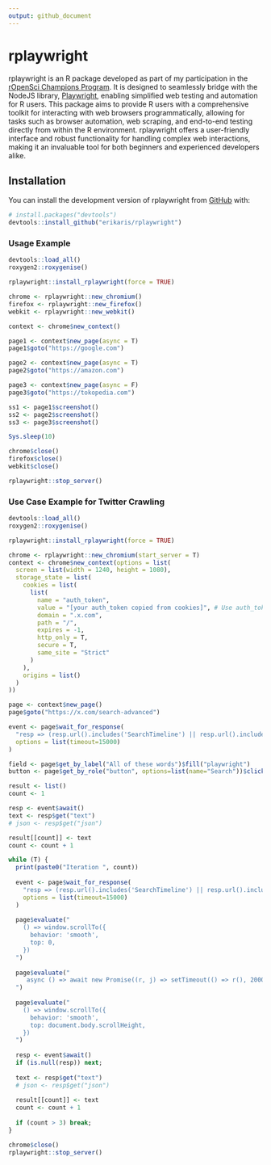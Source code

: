```yaml
---
output: github_document
---
```


<!-- README.md is generated from README.Rmd. Please edit that file -->

# rplaywright

rplaywright is an R package developed as part of my participation in the [rOpenSci Champions Program](https://ropensci.org/champions/). It is designed to seamlessly bridge with the NodeJS library, [Playwright](https://playwright.dev/), enabling simplified web testing and automation for R users. This package aims to provide R users with a comprehensive toolkit for interacting with web browsers programmatically, allowing for tasks such as browser automation, web scraping, and end-to-end testing directly from within the R environment. rplaywright offers a user-friendly interface and robust functionality for handling complex web interactions, making it an invaluable tool for both beginners and experienced developers alike.

## Installation

You can install the development version of rplaywright from [GitHub](https://github.com/) with:

``` r
# install.packages("devtools")
devtools::install_github("erikaris/rplaywright")
```

### Usage Example

```r
devtools::load_all()
roxygen2::roxygenise()

rplaywright::install_rplaywright(force = TRUE)

chrome <- rplaywright::new_chromium()
firefox <- rplaywright::new_firefox()
webkit <- rplaywright::new_webkit()

context <- chrome$new_context()

page1 <- context$new_page(async = T)
page1$goto("https://google.com")

page2 <- context$new_page(async = T)
page2$goto("https://amazon.com")

page3 <- context$new_page(async = F)
page3$goto("https://tokopedia.com")

ss1 <- page1$screenshot()
ss2 <- page2$screenshot()
ss3 <- page3$screenshot()

Sys.sleep(10)

chrome$close()
firefox$close()
webkit$close()

rplaywright::stop_server()
```

### Use Case Example for Twitter Crawling

```r
devtools::load_all()
roxygen2::roxygenise()

rplaywright::install_rplaywright(force = TRUE)

chrome <- rplaywright::new_chromium(start_server = T)
context <- chrome$new_context(options = list(
  screen = list(width = 1240, height = 1080),
  storage_state = list(
    cookies = list(
      list(
        name = "auth_token",
        value = "[your auth_token copied from cookies]", # Use auth_token from cookies
        domain = ".x.com",
        path = "/",
        expires = -1,
        http_only = T,
        secure = T,
        same_site = "Strict"
      )
    ),
    origins = list()
  )
))

page <- context$new_page()
page$goto("https://x.com/search-advanced")

event <- page$wait_for_response(
  "resp => (resp.url().includes('SearchTimeline') || resp.url().includes('TweetDetail')) && resp.status() === 200", 
  options = list(timeout=15000)
)

field <- page$get_by_label("All of these words")$fill("playwright")
button <- page$get_by_role("button", options=list(name="Search"))$click()

result <- list()
count <- 1

resp <- event$await()
text <- resp$get("text")
# json <- resp$get("json")

result[[count]] <- text
count <- count + 1

while (T) {
  print(paste0("Iteration ", count))
  
  event <- page$wait_for_response(
    "resp => (resp.url().includes('SearchTimeline') || resp.url().includes('TweetDetail')) && resp.status() === 200", 
    options = list(timeout=15000)
  )
  
  page$evaluate("
    () => window.scrollTo({
      behavior: 'smooth',
      top: 0,
    })
  ")
  
  page$evaluate("
     async () => await new Promise((r, j) => setTimeout(() => r(), 2000))
  ")
  
  page$evaluate("
    () => window.scrollTo({
      behavior: 'smooth',
      top: document.body.scrollHeight,
    })
  ")
  
  resp <- event$await()
  if (is.null(resp)) next;
  
  text <- resp$get("text")
  # json <- resp$get("json")
  
  result[[count]] <- text
  count <- count + 1
  
  if (count > 3) break;
}

chrome$close()
rplaywright::stop_server()
```


